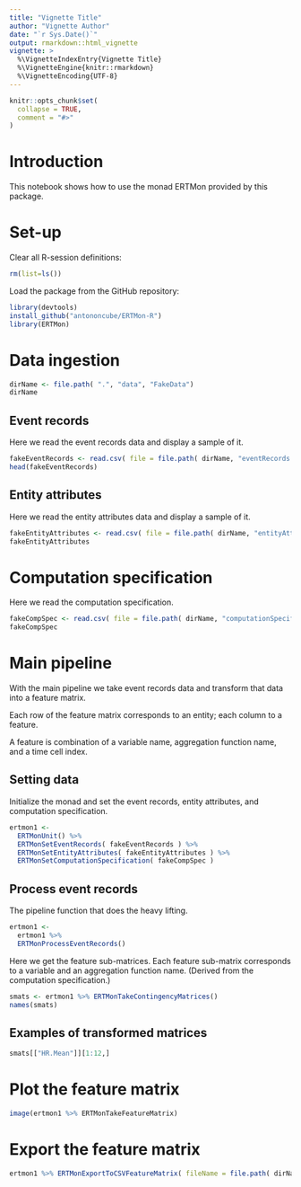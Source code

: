```yaml
---
title: "Vignette Title"
author: "Vignette Author"
date: "`r Sys.Date()`"
output: rmarkdown::html_vignette
vignette: >
  %\VignetteIndexEntry{Vignette Title}
  %\VignetteEngine{knitr::rmarkdown}
  %\VignetteEncoding{UTF-8}
---
```


```r
knitr::opts_chunk$set(
  collapse = TRUE,
  comment = "#>"
)
```

# Introduction

This notebook shows how to use the monad ERTMon provided by this package.

# Set-up

Clear all R-session definitions:

```r
rm(list=ls())
```

Load the package from the GitHub repository:

```r
library(devtools)
install_github("antononcube/ERTMon-R")
library(ERTMon)
```


# Data ingestion

```r
dirName <- file.path( ".", "data", "FakeData")
dirName
```

## Event records

Here we read the event records data and display a sample of it.

```r
fakeEventRecords <- read.csv( file = file.path( dirName, "eventRecords.csv"), stringsAsFactors = FALSE)
head(fakeEventRecords)
```

## Entity attributes

Here we read the entity attributes data and display a sample of it.

```r
fakeEntityAttributes <- read.csv( file = file.path( dirName, "entityAttributes.csv"), stringsAsFactors = FALSE)
fakeEntityAttributes
```

# Computation specification

Here we read the computation specification.

```r
fakeCompSpec <- read.csv( file = file.path( dirName, "computationSpecification.csv"), stringsAsFactors = FALSE)
fakeCompSpec
```

# Main pipeline

With the main pipeline we take event records data and transform that data into a feature matrix.

Each row of the feature matrix corresponds to an entity; each column to a feature.

A feature is combination of a variable name, aggregation function name, and a time cell index.

## Setting data

Initialize the monad and set the event records, entity attributes, and computation specification.

```r
ertmon1 <-
  ERTMonUnit() %>%
  ERTMonSetEventRecords( fakeEventRecords ) %>%
  ERTMonSetEntityAttributes( fakeEntityAttributes ) %>%
  ERTMonSetComputationSpecification( fakeCompSpec )
```


## Process event records

The pipeline function that does the heavy lifting.

```r
ertmon1 <-
  ertmon1 %>%
  ERTMonProcessEventRecords()
```

Here we get the feature sub-matrices. 
Each feature sub-matrix corresponds to a variable and an aggregation function name. 
(Derived from the computation specification.)

```r
smats <- ertmon1 %>% ERTMonTakeContingencyMatrices()
names(smats)
```

## Examples of transformed matrices

```r
smats[["HR.Mean"]][1:12,]
```


# Plot the feature matrix

```r
image(ertmon1 %>% ERTMonTakeFeatureMatrix)
```

# Export the feature matrix

```r
ertmon1 %>% ERTMonExportToCSVFeatureMatrix( fileName = file.path( dirName, "featureMatrix.csv") )
```

